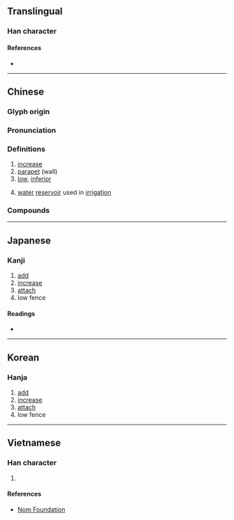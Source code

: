 {{character info/new}}
==Translingual==

===Han character===
{{Han char|rn=32|rad=土|as=08|sn=11|four=46140|canj=GHWJ|ids=⿰土卑}}

====References====
* {{Han ref|kx=0230.290|dkj=05167|dj=0466.330|hdz=10454.050|uh=57E4|ud=22500|bh=B0F1|bd=45297}}

----

==Chinese==
{{zh-forms}}

===Glyph origin===
{{Han etym}}
{{Han compound|土|卑|t1=dirt|ls=psc|c1=s|c2=p}}

===Pronunciation===
{{zh-pron
|m=pí,pì,bì,bēi
|m-s=
|dg=
|c=pei4
|c-t=
|g=
|h=pfs=
|j=
|mb=
|md=
|mn=pi
|mn-t=
|w=
|x=
|mc=y
|oc=y
|cat=n
}}

===Definitions===
{{zh-hanzi}}

# [[increase]]
# [[parapet]] (wall)
# [[low]], [[inferior]]
# {{lb|zh|geography}} [[water]] [[reservoir]] used in [[irrigation]]
#: {{zh-x|^埤頭|{{w|Pitou, Changhua|'''Pi'''tou}}, Changhua, Taiwan}}

===Compounds===
{{zh-der|埤堄|大埤湖|埤雅|埤溼|埤頭鄉|虎頭埤|新埤|大埤|埤頭}}

----

==Japanese==

===Kanji===
{{ja-kanji|grade=|rs=土08}}

# [[add]]
# [[increase]]
# [[attach]]
# low fence

====Readings====
* {{ja-readings|on=[[ひ]] (hi), [[び]] (bi), [[へい]] (hei)|kun=[[ます]] (masu), [[あたへる]] (ataheru), [[たすける]] (tasukeru), [[ひくいひめがき]] (hikuihimegaki)}}

----

==Korean==

===Hanja===
{{ko-hanja|hangeul=비|rv=bi|mr=pi}}

# [[add]]
# [[increase]]
# [[attach]]
# low fence

----

==Vietnamese==

===Han character===
{{vi-hantu|[[bì]]|rs=土08}}

# {{defn|lang=vi|sort=土08}}

====References====
* [http://nomfoundation.org/common/nom_details.php?codepoint=57e4 Nom Foundation]